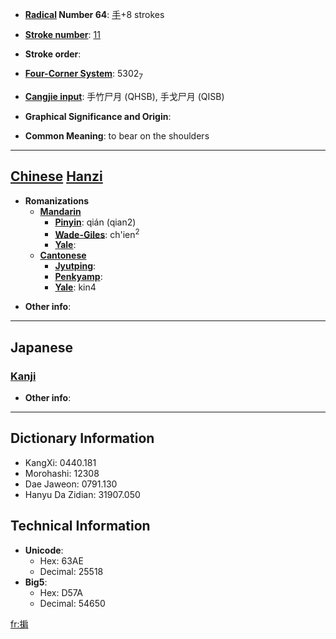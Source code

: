 * '''[[Wiktionary:Chinese radical index| Radical]] Number 64''': [[Wiktionary:Chinese radical index 手|手]]+8 strokes

* '''[[Wiktionary:Chinese total strokes index|Stroke number]]''': [[Wiktionary:Chinese total strokes index 11|11]]

* '''Stroke order''': 

* '''[[Wiktionary:Chinese four corner index|Four-Corner System]]''': 5302<sub>7</sub>

* '''[[Wiktionary:Chinese Cangjie index|Cangjie input]]''': 手竹尸月 (QHSB), 手戈尸月 (QISB)

* '''Graphical Significance and Origin''': 

* '''Common Meaning''': to bear on the shoulders

----

== [[Chinese]] [[Hanzi]] ==

* '''Romanizations'''
** '''[[Mandarin]]'''
*** '''[[Pinyin]]''': qián (qian2)
*** '''[[Wade-Giles]]''': ch'ien<sup>2</sup>
*** '''[[Yale]]''': 
** '''[[Cantonese]]'''
*** '''[[Jyutping]]''':
*** '''[[Penkyamp]]''': 
*** '''[[Yale]]''': kin4

* '''Other info''': 

----

==Japanese==
===[[Kanji]]===
{{kanji|on readings=[[けん]] (ken)
|kun readings=[[かつぐ]] (katsugu)
}}

* '''Other info''':  

----

== Dictionary Information ==

* KangXi: 0440.181
* Morohashi: 12308
* Dae Jaweon: 0791.130
* Hanyu Da Zidian: 31907.050

== Technical Information ==

* '''Unicode''':
** Hex: 63AE
** Decimal: 25518
* '''Big5''':
** Hex: D57A
** Decimal: 54650

[[fr:掮]]